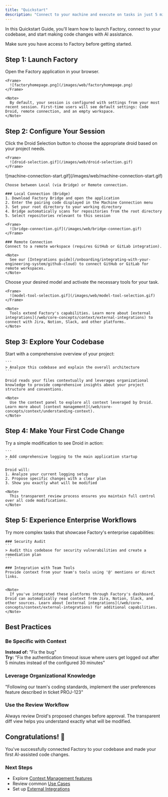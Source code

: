 ```yaml
---
title: "Quickstart"
description: "Connect to your machine and execute on tasks in just 5 minutes"
---
```


In this Quickstart Guide, you'll learn how to launch Factory, connect to your codebase, and start making code changes with AI assistance.

<Note>
  Make sure you have access to Factory before getting started.
</Note>

## Step 1: Launch Factory

<Steps>
  <Step title="Open Factory">
    Open the Factory application in your browser.

    <Frame>
      ![factoryhomepage.png](/images/web/factoryhomepage.png)
    </Frame>

    <Note>
      By default, your session is configured with settings from your most recent session. First-time users will see default settings: Code Droid, remote connection, and an empty workspace.
    </Note>
  </Step>
</Steps>

## Step 2: Configure Your Session

<Steps>
  <Step title="Select Your Droid">
    Click the Droid Selection button to choose the appropriate droid based on your project needs.

    <Frame>
      ![droid-selection.gif](/images/web/droid-selection.gif)
    </Frame>
  </Step>
  
  <Step title="Select Your Machine Connection">
    <Frame>
      ![machine-connection-start.gif](/images/web/machine-connection-start.gif)
    </Frame>

    Choose between Local (via Bridge) or Remote connection.

    ### Local Connection (Bridge)
    1. Download Factory Bridge and open the application
    2. Enter the pairing code displayed in the Machine Connection menu
    3. Set your root directory to your working directory
    4. Bridge automatically scans for repositories from the root directory
    5. Select repositories relevant to this session

    <Frame>
      ![bridge-connection.gif](/images/web/bridge-connection.gif)
    </Frame>

    ### Remote Connection
    Connect to a remote workspace (requires GitHub or GitLab integration).

    <Note>
      See our [Integrations guide](/onboarding/integrating-with-your-engineering-system/github-cloud) to connect GitHub or GitLab for remote workspaces.
    </Note>
  </Step>

  <Step title="Select Model and Tools">
    Choose your desired model and activate the necessary tools for your task.

    <Frame>
      ![model-tool-selection.gif](/images/web/model-tool-selection.gif)
    </Frame>

    <Note>
      Tools extend Factory's capabilities. Learn more about [external integrations](/web/core-concepts/context/external-integrations) to connect with Jira, Notion, Slack, and other platforms.
    </Note>
  </Step>
</Steps>

## Step 3: Explore Your Codebase

<Steps>
  <Step title="Analyze Your Architecture">
    Start with a comprehensive overview of your project:

    ```
    > Analyze this codebase and explain the overall architecture
    ```

    Droid reads your files contextually and leverages organizational knowledge to provide comprehensive insights about your project structure and conventions.

    <Note>
      Use the context panel to explore all context leveraged by Droid. Learn more about [context management](/web/core-concepts/context/understanding-context).
    </Note>
  </Step>
</Steps>

## Step 4: Make Your First Code Change

<Steps>
  <Step title="Request a Simple Modification">
    Try a simple modification to see Droid in action:

    ```
    > Add comprehensive logging to the main application startup
    ```

    Droid will:
    1. Analyze your current logging setup
    2. Propose specific changes with a clear plan
    3. Show you exactly what will be modified

    <Note>
      This transparent review process ensures you maintain full control over all code modifications.
    </Note>
  </Step>
</Steps>

## Step 5: Experience Enterprise Workflows

<Steps>
  <Step title="Complex Tasks with External Context">
    Try more complex tasks that showcase Factory's enterprise capabilities:

    ### Security Audit
    ```
    > Audit this codebase for security vulnerabilities and create a remediation plan
    ```

    ### Integration with Team Tools
    Provide context from your team's tools using '@' mentions or direct links.


    <Note>
      If you've integrated these platforms through Factory's dashboard, Droid can automatically read context from Jira, Notion, Slack, and other sources. Learn about [external integrations](/web/core-concepts/context/external-integrations) for additional capabilities.
    </Note>
  </Step>
</Steps>

## Best Practices

### Be Specific with Context
**Instead of:** "Fix the bug"  
**Try:** "Fix the authentication timeout issue where users get logged out after 5 minutes instead of the configured 30 minutes"

### Leverage Organizational Knowledge
"Following our team's coding standards, implement the user preferences feature described in ticket PROJ-123"

### Use the Review Workflow
Always review Droid's proposed changes before approval. The transparent diff view helps you understand exactly what will be modified.

## Congratulations! 🎉

You've successfully connected Factory to your codebase and made your first AI-assisted code changes.

### Next Steps

- Explore [Context Management features](/web/core-concepts/context/understanding-context)
- Review common [Use Cases](/web/use-cases/overview)
- Set up [External Integrations](/web/core-concepts/context/external-integrations)
